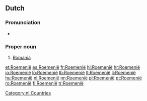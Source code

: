 ==Dutch==

===Pronunciation===
*{{a|NL}} {{audio|Nl-Roemenië.ogg|audio}}

===Proper noun===
{{nl-proper noun}}

# [[Romania]]

[[Category:nl:Countries]]

[[et:Roemenië]]
[[es:Roemenië]]
[[fr:Roemenië]]
[[hi:Roemenië]]
[[hr:Roemenië]]
[[io:Roemenië]]
[[lo:Roemenië]]
[[lb:Roemenië]]
[[lt:Roemenië]]
[[li:Roemenië]]
[[hu:Roemenië]]
[[nl:Roemenië]]
[[nn:Roemenië]]
[[pl:Roemenië]]
[[pt:Roemenië]]
[[ro:Roemenië]]
[[fi:Roemenië]]
[[tr:Roemenië]]